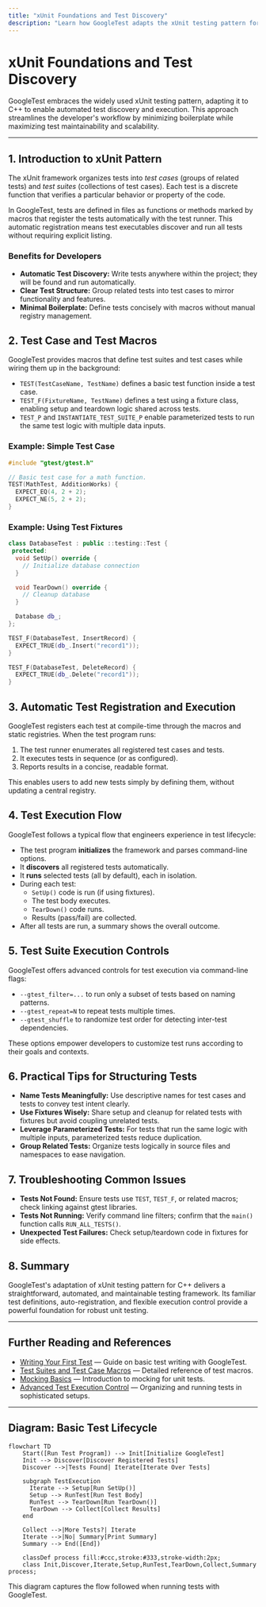 ```yaml
---
title: "xUnit Foundations and Test Discovery"
description: "Learn how GoogleTest adapts the xUnit testing pattern for C++, providing automated test discovery and running to simplify developer workflows. This page details the main concepts of test case definition, test suite execution, and automatic registration, highlighting their value for scalable, maintainable testing."
---
```


# xUnit Foundations and Test Discovery

GoogleTest embraces the widely used xUnit testing pattern, adapting it to C++ to enable automated test discovery and execution. This approach streamlines the developer's workflow by minimizing boilerplate while maximizing test maintainability and scalability.

---

## 1. Introduction to xUnit Pattern

The xUnit framework organizes tests into *test cases* (groups of related tests) and *test suites* (collections of test cases). Each test is a discrete function that verifies a particular behavior or property of the code.

In GoogleTest, tests are defined in files as functions or methods marked by macros that register the tests automatically with the test runner. This automatic registration means test executables discover and run all tests without requiring explicit listing.

### Benefits for Developers

- **Automatic Test Discovery:** Write tests anywhere within the project; they will be found and run automatically.
- **Clear Test Structure:** Group related tests into test cases to mirror functionality and features.
- **Minimal Boilerplate:** Define tests concisely with macros without manual registry management.

## 2. Test Case and Test Macros

GoogleTest provides macros that define test suites and test cases while wiring them up in the background:

- `TEST(TestCaseName, TestName)` defines a basic test function inside a test case.
- `TEST_F(FixtureName, TestName)` defines a test using a fixture class, enabling setup and teardown logic shared across tests.
- `TEST_P` and `INSTANTIATE_TEST_SUITE_P` enable parameterized tests to run the same test logic with multiple data inputs.

### Example: Simple Test Case

```cpp
#include "gtest/gtest.h"

// Basic test case for a math function.
TEST(MathTest, AdditionWorks) {
  EXPECT_EQ(4, 2 + 2);
  EXPECT_NE(5, 2 + 2);
}
```

### Example: Using Test Fixtures

```cpp
class DatabaseTest : public ::testing::Test {
 protected:
  void SetUp() override {
    // Initialize database connection
  }

  void TearDown() override {
    // Cleanup database
  }

  Database db_;
};

TEST_F(DatabaseTest, InsertRecord) {
  EXPECT_TRUE(db_.Insert("record1"));
}

TEST_F(DatabaseTest, DeleteRecord) {
  EXPECT_TRUE(db_.Delete("record1"));
}
```

## 3. Automatic Test Registration and Execution

GoogleTest registers each test at compile-time through the macros and static registries. When the test program runs:

1. The test runner enumerates all registered test cases and tests.
2. It executes tests in sequence (or as configured).  
3. Reports results in a concise, readable format.

This enables users to add new tests simply by defining them, without updating a central registry.

## 4. Test Execution Flow

GoogleTest follows a typical flow that engineers experience in test lifecycle:

- The test program **initializes** the framework and parses command-line options.
- It **discovers** all registered tests automatically.
- It **runs** selected tests (all by default), each in isolation.
- During each test:
  - `SetUp()` code is run (if using fixtures).
  - The test body executes.
  - `TearDown()` code runs.
  - Results (pass/fail) are collected.
- After all tests are run, a summary shows the overall outcome.

## 5. Test Suite Execution Controls

GoogleTest offers advanced controls for test execution via command-line flags:

- `--gtest_filter=...` to run only a subset of tests based on naming patterns.
- `--gtest_repeat=N` to repeat tests multiple times.
- `--gtest_shuffle` to randomize test order for detecting inter-test dependencies.

These options empower developers to customize test runs according to their goals and contexts.

## 6. Practical Tips for Structuring Tests

- **Name Tests Meaningfully:** Use descriptive names for test cases and tests to convey test intent clearly.
- **Use Fixtures Wisely:** Share setup and cleanup for related tests with fixtures but avoid coupling unrelated tests.
- **Leverage Parameterized Tests:** For tests that run the same logic with multiple inputs, parameterized tests reduce duplication.
- **Group Related Tests:** Organize tests logically in source files and namespaces to ease navigation.

## 7. Troubleshooting Common Issues

- **Tests Not Found:** Ensure tests use `TEST`, `TEST_F`, or related macros; check linking against gtest libraries.
- **Tests Not Running:** Verify command line filters; confirm that the `main()` function calls `RUN_ALL_TESTS()`.
- **Unexpected Test Failures:** Check setup/teardown code in fixtures for side effects.

## 8. Summary

GoogleTest's adaptation of xUnit testing pattern for C++ delivers a straightforward, automated, and maintainable testing framework. Its familiar test definitions, auto-registration, and flexible execution control provide a powerful foundation for robust unit testing.

---

## Further Reading and References

- [Writing Your First Test](../getting-started/first-steps-usage/writing-your-first-test.md) — Guide on basic test writing with GoogleTest.
- [Test Suites and Test Case Macros](../api-reference/core-testing-apis/test-case-and-test-macros.md) — Detailed reference of test macros.
- [Mocking Basics](../guides/mocking-and-advanced-techniques/mocking-basics.md) — Introduction to mocking for unit tests.
- [Advanced Test Execution Control](../guides/everyday-workflows/organizing-test-structure.md) — Organizing and running tests in sophisticated setups.

---

## Diagram: Basic Test Lifecycle

```mermaid
flowchart TD
    Start([Run Test Program]) --> Init[Initialize GoogleTest]
    Init --> Discover[Discover Registered Tests]
    Discover -->|Tests Found| Iterate[Iterate Over Tests]

    subgraph TestExecution
      Iterate --> Setup[Run SetUp()]
      Setup --> RunTest[Run Test Body]
      RunTest --> TearDown[Run TearDown()]
      TearDown --> Collect[Collect Results]
    end

    Collect -->|More Tests?| Iterate
    Iterate -->|No| Summary[Print Summary]
    Summary --> End([End])

    classDef process fill:#ccc,stroke:#333,stroke-width:2px;
    class Init,Discover,Iterate,Setup,RunTest,TearDown,Collect,Summary process;
```

This diagram captures the flow followed when running tests with GoogleTest.
